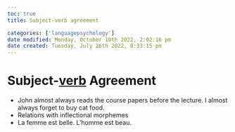 ```yaml
---
toc: true
title: Subject-verb agreement

categories: ['languagepsychology']
date modified: Monday, October 10th 2022, 2:02:16 pm
date created: Tuesday, July 26th 2022, 8:33:15 pm
---
```


# Subject-[verb](Verb.qmd) Agreement
- John almost always reads the course papers before the lecture. I almost always forget to buy cat food.
- Relations with inflectional morphemes
- La femme est belle. L'homme est beau.



